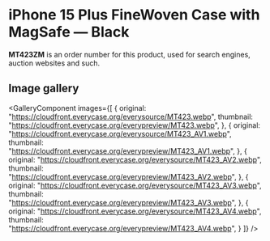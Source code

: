 
# iPhone 15 Plus FineWoven Case with MagSafe — Black

<Callout type='info' emoji='👉🏻'>**MT423ZM** is an order number for this product, used for search engines, auction websites and such.</Callout>

## Image gallery

<GalleryComponent
    images={[
      {
        original: "https://cloudfront.everycase.org/everysource/MT423.webp",
        thumbnail: "https://cloudfront.everycase.org/everypreview/MT423.webp",
      },
      {
        original: "https://cloudfront.everycase.org/everysource/MT423_AV1.webp",
        thumbnail: "https://cloudfront.everycase.org/everypreview/MT423_AV1.webp",
      },
      {
        original: "https://cloudfront.everycase.org/everysource/MT423_AV2.webp",
        thumbnail: "https://cloudfront.everycase.org/everypreview/MT423_AV2.webp",
      },
      {
        original: "https://cloudfront.everycase.org/everysource/MT423_AV3.webp",
        thumbnail: "https://cloudfront.everycase.org/everypreview/MT423_AV3.webp",
      },
      {
        original: "https://cloudfront.everycase.org/everysource/MT423_AV4.webp",
        thumbnail: "https://cloudfront.everycase.org/everypreview/MT423_AV4.webp",
      }
    ]}
  />
